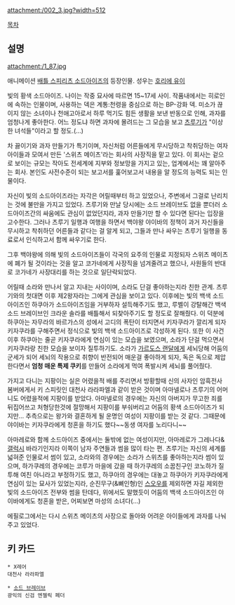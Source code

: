 attachment:/002_3.jpg?width=512

[[목차]]

== 설명 ==

attachment:/1_87.jpg

애니메이션 [[배틀 스피리츠 소드아이즈]]의 등장인물. 성우는 [[호리에 유이]]

빛의 황색 소드아이즈. 나이는 작중 묘사에 따르면 15~17세 사이. 작품내에서는 히로인에 속하는 인물이며, 사용하는 덱은 계통:천령을 중심으로 하는 BP-강화 덱. 미소가 끊이지 않는 소녀이나 천애고아로서 하루 먹기도 힘든 생활을 보낸 반동으로 인해, 과자를 엄청나게 좋아한다. 어느 정도냐 하면 과자에 몰려드는 그 모습을 보고 [[츠루기 타테와키|츠루기]]가 "이상한 녀석들"이라고 할 정도.(…)

차 끓이기와 과자 만들기가 특기이며, 자신처럼 어른들에게 무시당하고 착취당하는 여자아이들과 모여서 만든 '스위츠 메이츠'라는 회사의 사장직을 맡고 있다. 이 회사는 겉으로 보이는 규모는 작아도 전세계에 지부와 정보망을 가지고 있는, 업계에서는 꽤 알아주는 회사. 본인도 사전수준이 되는 보고서를 훑어보고서 내용을 알 정도의 능력도 되는 인물이다.

자신이 빛의 소드아이즈라는 자각은 어릴때부터 하고 있었으나, 주변에서 그걸로 난리치는 것에 불만을 가지고 있었다. 츠루기와 만날 당시에는 소드 브레이브도 없을 뿐더러 소드아이즈간의 싸움에도 관심이 없었던지라, 과자 만들기만 할 수 있다면 된다는 입장을 고수한다. 그러나 츠루기 일행과 여행을 하면서 백야왕 야이바의 정책이 과거 자신들을 무시하고 착취하던 어른들과 같다는 걸 알게 되고, 그들과 만나 싸우는 츠루기 일행을 동료로서 인식하고서 함께 싸우기로 한다. 

그후 백야왕에 의해 빛의 소드아이즈들이 각국의 요주의 인물로 지정되자 스위츠 메이츠에 폐가 될 것이라는 것을 알고 코가네에게 사장직을 넘겨줄려고 했으나, 사원들의 반대로 코가네가 사장대리를 하는 것으로 일단락되었다.

어릴때 소라와 만나서 알고 지내는 사이이며, 소라도 단걸 좋아하는지라 친한 관계. 츠루기와의 첫대면 이후 제2왕자라는 그에게 관심을 보이고 있다. 이후에는 빛의 백색 소드아이즈인 하쿠아가 소드아이즈임을 거부하자 설득해주기도 했고, 루벨이 강탈해간 백색 소드 브레이브인 크라운 솔라를 배틀해서 되찾아주기도 할 정도로 잘해줬다. 이 덕분에 하쿠아는 자무라의 바르가스의 성에서 고디의 폭탄이 터지면서 키자쿠라가 깔리게 되자 키자쿠라를 구해주면서 정식으로 빛의 백색 소드아이즈로 각성하게 된다. 또한 이 사건 이후 하쿠아는 줄곧 키자쿠라에게 연심이 있는 모습을 보였으며, 소라가 단걸 먹으면서 키자쿠라랑 친한 모습을 보이자 질투하기도. 소라가 [[가르도스 랜달]]에게 세뇌당해 어둠의 군세가 되어 세뇌의 작용으로 취향이 반전되어 매운걸 좋아하게 되자, 독은 독으로 제압한다면서 '''엄청 매운 특제 쿠키'''를 만들어 소라에게 먹여 폭발시켜 세뇌를 풀어줬다.

가지고 다니는 지팡이는 실은 어렸을적 배를 주리면서 방황할때 신의 사자인 암흑전사 봄버에게서 키 스피릿인 대천사 라라파엘과 같이 받은 것이며 아마넬로나 츠루기의 어머니도 어렸을적에 지팡이를 받았다. 아마넬로의 경우에는 자신의 아버지가 무고한 죄를 뒤집어쓰고 처형당한것에 절망해서 지팡이를 부숴버리고 어둠의 황색 소드아이즈가 되지만... 추측으로는 왕가와 결혼하게 될 운명인 여성이 지팡이를 받는 것 같다. 그때문에 야이바는 키자쿠라에게 청혼을 하기도 했다~~동생 여자를 노리다니~~ 

아마레로와 함께 소드아이즈 중에서는 둘밖에 없는 여성이지만, 아마레로가 그레나다&[[갤럭시 와타나베|갤럭시]] 바라기인지라 이쪽이 남자 주연들과 썸을 많이 타는 편. 츠루기는 자신의 세계를 넓혀준 인물로서 썸이 있고, 소라와의 경우에는 소라가 스위츠를 좋아하는지라 썸이 있으며, 하가쿠레의 경우에는 코루가 마을에 갔을 때 하가쿠레의 소꿉친구인 코노하가 질투해 여친 아니라고 부정하기도 했고, 하쿠아의 경우에는 대놓고 하쿠아가 키자쿠라에게 연심이 있는 묘사가 있었는지라, 순진무구(&뼈인형)인 [[스오우(배틀 스피리츠 소드아이즈)|스오우]]를 제외하면 자길 제외한 빛의 소드아이즈 전부와 썸을 탄데다, 위에서도 말했듯이 어둠의 백색 소드아이즈인 야이바에게도 청혼을 받은, 어찌보면 마성의 소녀다(...)

에필로그에서는 다시 스위츠 메이츠의 사장으로 돌아와 어려운 아이들에게 과자를 나눠주고 있었다.


== 키 카드 ==
 * X레어
 대천사 라라파엘

 * [[소드 브레이브]]
 광익의 신검 엔젤릭 페더
